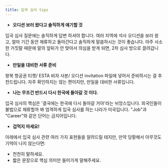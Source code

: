 ```yaml
---
title: 입국 심사 tips
---
```


- **오디션 보러 왔다고 솔직하게 얘기할 것**

입국 심사 질문에는 솔직하게 답변 하셔야 합니다. 여러 지역에 석사 오디션을 보러 왔고, 얼마 기간 동안 체류하고 돌아간다고 솔직하게 말씀하시는 것이 좋습니다. 아주 사소한 거짓말 때문에 말의 앞뒤가 안 맞아서 의심을 받게 되면, 2차 심사 방으로 끌려갑니다.

- **만일을 대비한 서류 준비**

왕복 항공권 티켓/ ESTA 비자 사본/ 오디션 invitation 파일에 넣어서 준비하시는 걸 추천드립니다. 자주 확인하지는 않는 편이지만, 만일을 대비한 서류입니다.

- **나는 무조건 반드시 다시 한국에 돌아갈 것 이다.**

입국 심사의 핵심은 '결국에는 한국에 다시 돌아갈 거야'라는 뉘앙스입니다. 외국인들이 불법으로 체류할까 봐 엄격하게 입국 심사를 하는 나라가 미국입니다. "Job"과 "Career"와 같은 단어는 금지어입니다.

- **겁먹지 마세요!**

아래에서 입국 심사 관련 여러 가지 표현들을 알려드릴 테지만, 만약 당황해서 아무것도 기억이 나지 않는다면:

- 천천히 말하세요.
- 짧은 문장으로 핵심 의미만 들어가게 말해주세요.
